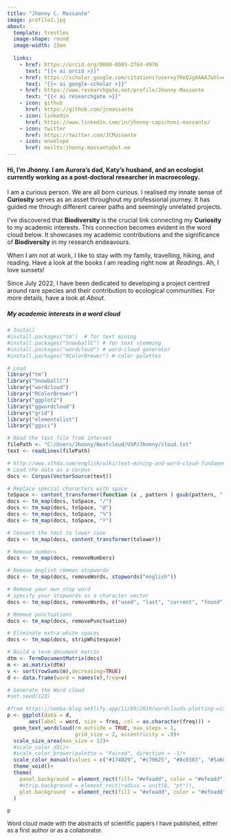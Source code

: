```yaml
---
title: "Jhonny C. Massante"
image: profile2.jpg
about: 
  template: trestles
  image-shape: round
  image-width: 23em
  
  links:
    - href: https://orcid.org/0000-0003-2764-4976
      text: "{{< ai orcid >}}"
    - href: https://scholar.google.com/citations?user=y7ReQJgAAAAJ&hl=en
      text: "{{< ai google-scholar >}}"
    - href: https://www.researchgate.net/profile/Jhonny-Massante
      text: "{{< ai researchgate >}}"
    - icon: github
      href: https://github.com/jcmassante
    - icon: linkedin
      href: https://www.linkedin.com/in/jhonny-capichoni-massante/
    - icon: twitter
      href: https://twitter.com/JCMassante
    - icon: envelope
      href: mailto:jhonny.massante@ut.ee
---
```


#### Hi, I'm Jhonny. I am Aurora's dad, Katy's husband, and an ecologist currently working as a post-doctoral researcher in macroecology. 

I am a curious person. We are all born curious. I realised my innate sense of **Curiosity** serves as an asset throughout my professional journey. It has guided me through different career paths and seemingly unrelated projects.

I've discovered that **Biodiversity** is the crucial link connecting my **Curiosity** to my academic interests. This connection becomes evident in the word cloud below. It showcases my academic contributions and the significance of **Biodiversity** in my research endeavours.

When I am not at work, I like to stay with my family, travelling, hiking, and reading. Have a look at the books I am reading right now at *Readings*. Ah, I love sunsets!

Since July 2022, I have been dedicated to developing a project centred around rare species and their contribution to ecological communities. For more details, have a look at *About*.


##### My academic interests in a word cloud 

```r

# Install
#install.packages("tm")  # for text mining
#install.packages("SnowballC") # for text stemming
#install.packages("wordcloud") # word-cloud generator 
#install.packages("RColorBrewer") # color palettes

# Load
library("tm")
library("SnowballC")
library("wordcloud")
library("RColorBrewer")
library("ggplot2")
library("ggwordcloud")
library("grid")
library("elementalist")
library("ggsci")

# Read the text file from internet
filePath <- "C:/Users/Jhonny/Nextcloud/USP/Jhonny/cloud.txt"
text <- readLines(filePath)

# http://www.sthda.com/english/wiki/text-mining-and-word-cloud-fundamentals-in-r-5-simple-steps-you-should-know
# Load the data as a corpus
docs <- Corpus(VectorSource(text))

# Replace special characters with space
toSpace <- content_transformer(function (x , pattern ) gsub(pattern, " ", x))
docs <- tm_map(docs, toSpace, "/")
docs <- tm_map(docs, toSpace, "@")
docs <- tm_map(docs, toSpace, "%")
docs <- tm_map(docs, toSpace, "º")

# Convert the text to lower case
docs <- tm_map(docs, content_transformer(tolower))

# Remove numbers
docs <- tm_map(docs, removeNumbers)

# Remove english common stopwords
docs <- tm_map(docs, removeWords, stopwords("english"))

# Remove your own stop word
# specify your stopwords as a character vector
docs <- tm_map(docs, removeWords, c("used", "last", "current", "found", "across", "along", "suggests", "showed", "many", "far", "circular", "well", "less", "eivs", "uno", "better")) 

# Remove punctuations
docs <- tm_map(docs, removePunctuation)

# Eliminate extra white spaces
docs <- tm_map(docs, stripWhitespace)

# Build a term-document matrix
dtm <- TermDocumentMatrix(docs)
m <- as.matrix(dtm)
v <- sort(rowSums(m),decreasing=TRUE)
d <- data.frame(word = names(v),freq=v)

# Generate the Word cloud
#set.seed(123)

#from https://semba-blog.netlify.app/11/05/2019/wordclouds-plotting-with-ggwordcloud-package-in-r/
p <- ggplot(data = d, 
       aes(label = word, size = freq, col = as.character(freq))) + 
  geom_text_wordcloud(rm_outside = TRUE, max_steps = 1,
                      grid_size = 2, eccentricity = .9)+
  scale_size_area(max_size = 12)+
  #scale_color_d3()+
  #scale_color_brewer(palette = "Paired", direction = -1)+
  scale_color_manual(values = c("#174029", "#c79625", "#8c0303", "#5a6868", "#d55e2d", "#73303c", "#024959", "#3d7345", "#1f2b85", "#574301", "#34273b", "#bf5b04", "#999348", "#044013", "#5e0202", "#519188", "#f2ab26", "#0f320f", "#69724c"))+
  theme_void()+
  theme(
    panel.background = element_rect(fill= "#efeadd", color = "#efeadd"),
    #strip.background = element_rect(radius = unit(8, "pt")),
    plot.background  = element_rect(fill = "#efeadd", color = "#efeadd")
  )

p

```

<p style= "font-size: small" > Word cloud made with the abstracts of scientific papers I have published, either as a first author or as a collaborator. </p>



